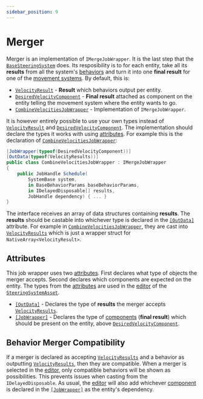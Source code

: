 ```yaml
---
sidebar_position: 9
---
```



# Merger

Merger is an implementation of `IMergeJobWrapper`. It is the last step that the [`BaseSteeringSystem`](/docs/documentation-core/base-system/BaseSteeringSystem) does. Its resposibility is to for each entity, take all its **results** from all the system's [behaviors](/docs/category/behaviors) and turn it into one **final result** for one of the [movement systems](/docs/category/movement). By default, this is:

- [`VelocityResult`](/docs/documentation-defaults/behaviors/VelocityResult) - **Result** which behaviors output per entity.
- [`DesiredVelocityComponent`](/docs/documentation-defaults/Merger#desiredvelocitycomponent) - **Final result** attached as component on the entity telling the movement system where the entity wants to go.
- [`CombineVelocitiesJobWrapper`](/docs/documentation-defaults/Merger) - Implementation of `IMergeJobWrapper`.

It is however entirely possible to use your own types instead of [`VelocityResult`](/docs/documentation-defaults/behaviors/VelocityResult) and [`DesiredVelocityComponent`](/docs/documentation-defaults/Merger#desiredvelocitycomponent). The implementation should declare the types it works with using [attributes](/docs/documentation-core/attributes). For example this is the declaration of [`CombineVelocitiesJobWrapper`](/docs/documentation-defaults/Merger):

```csharp title="CombineVelocitiesJobWrapper.cs"
[JobWrapper(typeof(DesiredVelocityComponent))]
[OutData(typeof(VelocityResults))]
public class CombineVelocitiesJobWrapper : IMergeJobWrapper
{
    public JobHandle Schedule(
        SystemBase system,
        in BaseBehaviorParams baseBehaviorParams,
        in IDelayedDisposable[] results,
        JobHandle dependency) { ... }
}
```

The interface receives an array of data structures containing **results**. The **results** should be castable into whichever type is declared in the [`[OutData]`](/docs/documentation-core/attributes#outdataattribute) attribute. For example in [`CombineVelocitiesJobWrapper`](/docs/documentation-defaults/Merger), they are cast into [`VelocityResults`](/docs/documentation-defaults/behaviors/VelocityResult) which is just a wrapper struct for `NativeArray<VelocityResult>`. 

## Attributes

This job wrapper uses two [attributes](/docs/documentation-core/attributes). First declares what type of objects the merger accepts. Second declares which components are expected on the entity. The types from the [attributes](/docs/documentation-core/attributes) are used in the [editor](/docs/documentation-core/editor) of the [`SteeringSystemAsset`](/docs/documentation-core/base-system/SteeringSystemAsset). 

- [`[OutData]`](/docs/documentation-core/attributes#outdataattribute) - Declares the type of **results** the merger accepts [`VelocityResults`](/docs/documentation-defaults/behaviors/VelocityResult).
- [`[JobWrapper]`](/docs/documentation-core/attributes#jobwrapperattribute) - Declares the type of [components](/docs/documentation-core/components/intro) (**final result**) which should be present on the entity, above [`DesiredVelocityComponent`](/docs/documentation-defaults/merger#desiredvelocitycomponent).


## Behavior Merger Compatibility

If a merger is declared as accepting [`VelocityResults`](/docs/documentation-defaults/behaviors/VelocityResult) and a behavior as outputting [`VelocityResults`](/docs/documentation-defaults/behaviors/VelocityResult), then they are compatible. When a merger is selected in the [editor](/docs/documentation-core/editor), only compatible behaviors will be shown as possibilities. This prevents issues when casting from the `IDelayedDisposable`. As usual, the [editor](/docs/documentation-core/editor) will also add whichever [component](/docs/documentation-core/components/intro) is declared in the [`[JobWrapper]`](/docs/documentation-core/attributes#jobwrapperattribute) as the entity's dependency. 
